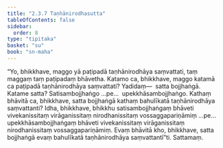 ```yaml
---
title: "2.3.7 Taṇhānirodhasutta"
tableOfContents: false
sidebar:
  order: 8
type: "tipitaka"
basket: "su"
book: "sn-maha"
---
```



<DynamicBreadcrumb />

<Division number="208" book="sn-maha" bookNo="14" page="78">

<Paragraph number="479" book="sn-maha">
“Yo, bhikkhave, maggo yā paṭipadā taṇhānirodhāya saṃvattati, taṃ maggaṃ taṃ paṭipadaṃ bhāvetha. Katamo ca, bhikkhave, maggo katamā ca paṭipadā taṇhānirodhāya saṃvattati? Yadidaṃ—  satta bojjhaṅgā. Katame satta? Satisambojjhaṅgo …pe…  upekkhāsambojjhaṅgo. Kathaṃ bhāvitā ca, bhikkhave, satta bojjhaṅgā kathaṃ bahulīkatā taṇhānirodhāya saṃvattanti?
</Paragraph>

<Paragraph number="480" book="sn-maha">
Idha, bhikkhave, bhikkhu satisambojjhaṅgaṃ bhāveti vivekanissitaṃ virāganissitaṃ nirodhanissitaṃ vossaggapariṇāmiṃ …pe…  upekkhāsambojjhaṅgaṃ bhāveti vivekanissitaṃ virāganissitaṃ nirodhanissitaṃ vossaggapariṇāmiṃ. Evaṃ bhāvitā kho, bhikkhave, satta bojjhaṅgā evaṃ bahulīkatā taṇhānirodhāya saṃvattantī”ti.

</Paragraph>
</Division>

<Paragraph number="481" type="center" book="sn-maha">
Sattamaṃ.
</Paragraph>